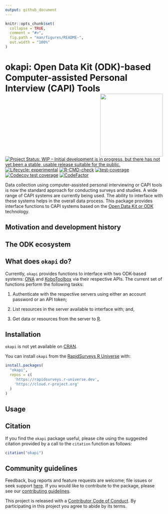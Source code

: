 ```yaml
---
output: github_document
---
```


<!-- README.md is generated from README.Rmd. Please edit that file -->

```r
knitr::opts_chunk$set(
  collapse = TRUE,
  comment = "#>",
  fig.path = "man/figures/README-",
  out.width = "100%"
)
```

# okapi: Open Data Kit (ODK)-based Computer-assisted Personal Interview (CAPI) Tools <img src="man/figures/logo.png" width="200" align="right" />

<!-- badges: start -->
[![Project Status: WIP – Initial development is in progress, but there has not yet been a stable, usable release suitable for the public.](https://www.repostatus.org/badges/latest/wip.svg)](https://www.repostatus.org/#wip)
[![Lifecycle: experimental](https://img.shields.io/badge/lifecycle-experimental-orange.svg)](https://www.tidyverse.org/lifecycle/#experimental)
[![R-CMD-check](https://github.com/rapidsurveys/okapi/actions/workflows/R-CMD-check.yaml/badge.svg)](https://github.com/rapidsurveys/okapi/actions/workflows/R-CMD-check.yaml)
[![test-coverage](https://github.com/rapidsurveys/okapi/workflows/test-coverage/badge.svg)](https://github.com/rapidsurveys/okapi/actions)
[![Codecov test coverage](https://codecov.io/gh/rapidsurveys/okapi/branch/main/graph/badge.svg)](https://codecov.io/gh/rapidsurveys/okapi?branch=main)
[![CodeFactor](https://www.codefactor.io/repository/github/rapidsurveys/okapi/badge)](https://www.codefactor.io/repository/github/rapidsurveys/okapi)
<!-- badges: end -->

Data collection using computer-assisted personal interviewing or CAPI tools is now the standard approach for conducting surveys and studies. A wide range of CAPI systems are currently being used. The ability to interface with these systems helps in the overall data process. This package provides interface functions to CAPI systems based on the [Open Data Kit or ODK](https://getodk.org) technology.

## Motivation and development history

## The ODK ecosystem

## What does `okapi` do?

Currently, `okapi` provides functions to interface with two ODK-based systems: [ONA](https://getodk.org) and [KoboToolbox](https://kobotoolbox.org) via their respective APIs. The current set of functions perform the following tasks:

1. Authenticate with the respective servers using either an account password or an API token;

2. List resources in the server available to interface with; and,

3. Get data or resources from the server to [R](https://cran.r-project.org).

## Installation

`okapi` is not yet available on [CRAN](https://cran.r-project.org).

You can install `okapi` from the [RapidSurveys R Universe](https://rapidsurveys.r-universe.dev) with:

```r
install.packages(
  "okapi", 
  repos = c(
    'https://rapidsurveys.r-universe.dev', 
    'https://cloud.r-project.org'
  )
)
```

## Usage

## Citation

If you find the `okapi` package useful, please cite using the suggested citation provided by a call to the `citation` function as follows:

```r
citation("okapi")
```

## Community guidelines

Feedback, bug reports and feature requests are welcome; file issues or seek support [here](https://github.com/rapidsurveys/okapi/issues). If you would like to contribute to the package, please see our [contributing guidelines](https://rapidsurveys.io/okapi/CONTRIBUTING.html).

This project is released with a [Contributor Code of Conduct](https://rapidsurveys.io/okapi/CODE_OF_CONDUCT.html). By participating in this project you agree to abide by its terms.
